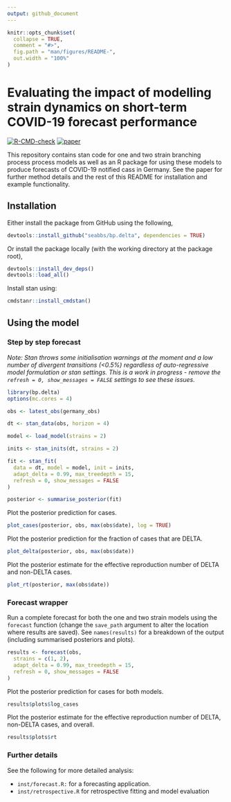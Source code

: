 ```yaml
---
output: github_document
---
```


<!-- README.md is generated from README.Rmd. Please edit that file -->

```r
knitr::opts_chunk$set(
  collapse = TRUE,
  comment = "#>",
  fig.path = "man/figures/README-",
  out.width = "100%"
)
```

# Evaluating the impact of modelling strain dynamics on short-term COVID-19 forecast performance

[![R-CMD-check](https://github.com/epiforecasts/bp.delta/workflows/R-CMD-check/badge.svg)](https://github.com/epiforecasts/bp.delta/actions/workflows/R-CMD-check.yaml) [![paper](https://github.com/epiforecasts/bp.delta/workflows/paper/badge.svg)](https://github.com/epiforecasts/bp.delta/actions/workflows/paper.yaml)

This repository contains stan code for one and two strain branching process process models as well as an R package for using these models to produce forecasts of COVID-19 notified cass in Germany. See the paper for further method details and the rest of this README for installation and example functionality.

## Installation

Either install the package from GitHub using the following, 

```r
devtools::install_github("seabbs/bp.delta", dependencies = TRUE)
```

Or install the package locally (with the working directory at the package root),

```r
devtools::install_dev_deps()
devtools::load_all()
```

Install stan using:

```r
cmdstanr::install_cmdstan()
```

## Using the model

### Step by step forecast

*Note: Stan throws some initialisation warnings at the moment and a low number of divergent transitions (<0.5%) regardless of auto-regressive model formulation or stan settings. This is a work in progress - remove the `refresh = 0, show_messages = FALSE ` settings to see these issues.*

```r
library(bp.delta)
options(mc.cores = 4)

obs <- latest_obs(germany_obs)

dt <- stan_data(obs, horizon = 4)

model <- load_model(strains = 2)

inits <- stan_inits(dt, strains = 2)

fit <- stan_fit(
  data = dt, model = model, init = inits,
  adapt_delta = 0.99, max_treedepth = 15,
  refresh = 0, show_messages = FALSE
)

posterior <- summarise_posterior(fit)
```

Plot the posterior prediction for cases.

```r
plot_cases(posterior, obs, max(obs$date), log = TRUE)
```

Plot the posterior prediction for the fraction of cases that are DELTA.

```r
plot_delta(posterior, obs, max(obs$date))
```

Plot the posterior estimate for the effective reproduction number of DELTA and non-DELTA cases.

```r
plot_rt(posterior, max(obs$date))
```

### Forecast wrapper

Run a complete forecast for both the one and two strain models using the `forecast` function (change the `save_path` argument to alter the location where results are saved). See `names(results)` for a breakdown of the output (including summarised posteriors and plots).

```r
results <- forecast(obs,
  strains = c(1, 2),
  adapt_delta = 0.99, max_treedepth = 15,
  refresh = 0, show_messages = FALSE
)
```

Plot the posterior prediction for cases for both models.

```r
results$plots$log_cases
```

Plot the posterior estimate for the effective reproduction number of DELTA, non-DELTA cases, and overall.

```r
results$plots$rt
```

### Further details

See the following for more detailed analysis:

- `inst/forecast.R:` for a forecasting application.
- `inst/retrospective.R` for retrospective fitting and model evaluation
